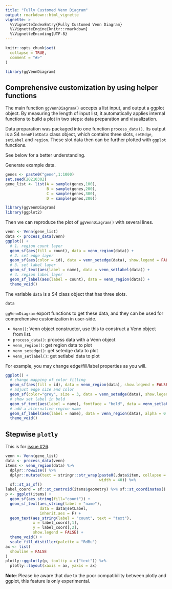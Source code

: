 ---
title: "Fully Customed Venn Diagram"
output: rmarkdown::html_vignette
vignette: >
  %\VignetteIndexEntry{Fully Customed Venn Diagram}
  %\VignetteEngine{knitr::rmarkdown}
  %\VignetteEncoding{UTF-8}
---

```{r, include = FALSE}
knitr::opts_chunk$set(
  collapse = TRUE,
  comment = "#>"
)
```

```{r setup}
library(ggVennDiagram)
```

## Comprehensive customization by using helper functions

The main function `ggVennDiagram()` accepts a list input, and output a ggplot object. 
By measuring the length of input list, it automatically applies internal functions 
to build a plot in two steps: data preparation and visualization. 

Data preparation was packaged into one function `process_data()`. Its output
is a S4 `VennPlotData` class object, which contains three slots, `setEdge`, 
`setLabel` and `region`. These slot data then can be further plotted with `ggplot` 
functions. 

See below for a better understanding.

Generate example data.

```{r}
genes <- paste0("gene",1:1000)
set.seed(20210302)
gene_list <- list(A = sample(genes,100),
                  B = sample(genes,200),
                  C = sample(genes,300),
                  D = sample(genes,200))

library(ggVennDiagram)
library(ggplot2)
```

Then we can reproduce the plot of `ggVennDiagram()` with several lines.

```{r}
venn <- Venn(gene_list)
data <- process_data(venn)
ggplot() +
  # 1. region count layer
  geom_sf(aes(fill = count), data = venn_region(data)) +
  # 2. set edge layer
  geom_sf(aes(color = id), data = venn_setedge(data), show.legend = FALSE) +
  # 3. set label layer
  geom_sf_text(aes(label = name), data = venn_setlabel(data)) +
  # 4. region label layer
  geom_sf_label(aes(label = count), data = venn_region(data)) +
  theme_void()
```

The variable `data` is a S4 class object that has three slots.

```{r}
data
```


`ggVennDiagram` export functions to get these data, and they can be used 
for comprehensive customization in user-side.

- `Venn()`: Venn object constructor, use this to construct a Venn object from list.
- `process_data()`: process data with a Venn object
- `venn_region()`: get region data to plot
- `venn_setedge()`: get setedge data to plot
- `venn_setlabel()`: get setlabel data to plot


For example, you may change edge/fill/label properties as you will.

```{r}
ggplot() +
  # change mapping of color filling
  geom_sf(aes(fill = id), data = venn_region(data), show.legend = FALSE) +  
  # adjust edge size and color
  geom_sf(color="grey", size = 3, data = venn_setedge(data), show.legend = FALSE) +  
  # show set label in bold
  geom_sf_text(aes(label = name), fontface = "bold", data = venn_setlabel(data)) +  
  # add a alternative region name
  geom_sf_label(aes(label = name), data = venn_region(data), alpha = 0.5) +  
  theme_void()
```

## Stepwise `plotly`

This is for [issue #26](https://github.com/gaospecial/ggVennDiagram/issues/26).

```{r}
venn <- Venn(gene_list)
data <- process_data(venn)
items <- venn_region(data) %>%
  dplyr::rowwise() %>%
  dplyr::mutate(text = stringr::str_wrap(paste0(.data$item, collapse = " "),
                                         width = 40)) %>%
  sf::st_as_sf()
label_coord = sf::st_centroid(items$geometry) %>% sf::st_coordinates()
p <- ggplot(items) +
  geom_sf(aes_string(fill="count")) +
  geom_sf_text(aes_string(label = "name"),
               data = data@setLabel,
               inherit.aes = F) +
  geom_text(aes_string(label = "count", text = "text"),
            x = label_coord[,1],
            y = label_coord[,2],
            show.legend = FALSE) +
  theme_void() +
  scale_fill_distiller(palette = "RdBu")
ax <- list(
  showline = FALSE
)
plotly::ggplotly(p, tooltip = c("text")) %>%
  plotly::layout(xaxis = ax, yaxis = ax)
```

**Note**: Please be aware that due to the poor compatibility between plotly and ggplot, this feature is only experimental.
